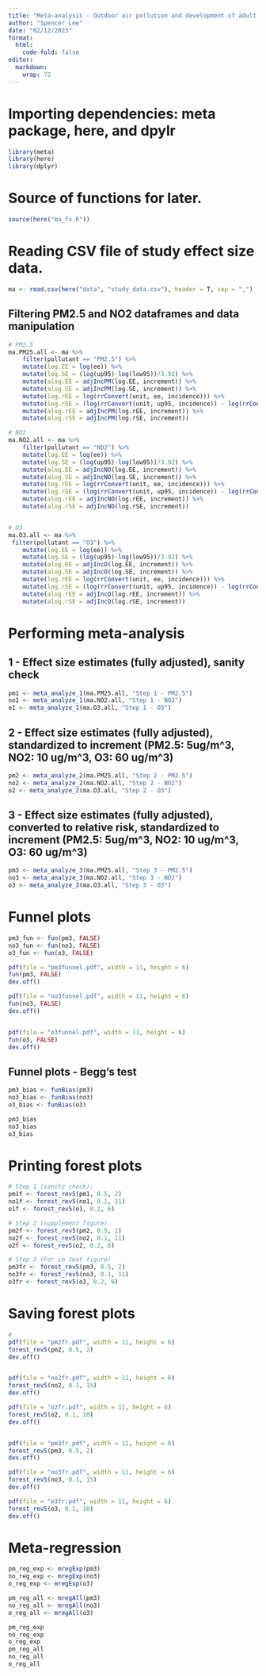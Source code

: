 ```yaml
---
title: "Meta-analysis - Outdoor air pollution and development of adult asthma (rev. 2024.02.12)"
author: "Spencer Lee"
date: "02/12/2023"
format:
  html:
    code-fold: false
editor: 
  markdown: 
    wrap: 72
---
```


# Importing dependencies: meta package, here, and dpylr
```r
library(meta)
library(here)
library(dplyr)
```

# Source of functions for later.
```r
source(here("ma_fx.R"))
```

# Reading CSV file of study effect size data.
```r
ma <- read.csv(here("data", "study_data.csv"), header = T, sep = ",")
```


## Filtering PM2.5 and NO2 dataframes and data manipulation
```r
# PM2.5
ma.PM25.all <- ma %>%
    filter(pollutant == "PM2.5") %>%
    mutate(log.EE = log(ee)) %>%
    mutate(log.SE = (log(up95)-log(low95))/3.92) %>%
    mutate(alog.EE = adjIncPM(log.EE, increment)) %>%
    mutate(alog.SE = adjIncPM(log.SE, increment)) %>%
    mutate(log.rEE = log(rrConvert(unit, ee, incidence))) %>%
    mutate(log.rSE = (log(rrConvert(unit, up95, incidence)) - log(rrConvert(unit, low95, incidence)))/3.92) %>%
    mutate(alog.rEE = adjIncPM(log.rEE, increment)) %>%
    mutate(alog.rSE = adjIncPM(log.rSE, increment))

# NO2
ma.NO2.all <- ma %>%
    filter(pollutant == "NO2") %>%
    mutate(log.EE = log(ee)) %>%
    mutate(log.SE = (log(up95)-log(low95))/3.92) %>%
    mutate(alog.EE = adjIncNO(log.EE, increment)) %>%
    mutate(alog.SE = adjIncNO(log.SE, increment)) %>%
    mutate(log.rEE = log(rrConvert(unit, ee, incidence))) %>%
    mutate(log.rSE = (log(rrConvert(unit, up95, incidence)) - log(rrConvert(unit, low95, incidence)))/3.92) %>%
    mutate(alog.rEE = adjIncNO(log.rEE, increment)) %>%
    mutate(alog.rSE = adjIncNO(log.rSE, increment))


# O3
ma.O3.all <- ma %>%
 filter(pollutant == "O3") %>%
    mutate(log.EE = log(ee)) %>%
    mutate(log.SE = (log(up95)-log(low95))/3.92) %>%
    mutate(alog.EE = adjIncO(log.EE, increment)) %>%
    mutate(alog.SE = adjIncO(log.SE, increment)) %>%
    mutate(log.rEE = log(rrConvert(unit, ee, incidence))) %>%
    mutate(log.rSE = (log(rrConvert(unit, up95, incidence)) - log(rrConvert(unit, low95, incidence)))/3.92) %>%
    mutate(alog.rEE = adjIncO(log.rEE, increment)) %>%
    mutate(alog.rSE = adjIncO(log.rSE, increment))

```

# Performing meta-analysis
## 1 - Effect size estimates (fully adjusted), sanity check
```r
pm1 <- meta_analyze_1(ma.PM25.all, "Step 1 - PM2.5")
no1 <- meta_analyze_1(ma.NO2.all, "Step 1 - NO2")
o1 <- meta_analyze_1(ma.O3.all, "Step 1 - O3")

```
## 2 - Effect size estimates (fully adjusted), standardized to increment (PM2.5: 5ug/m^3, NO2: 10 ug/m^3, O3: 60 ug/m^3)
```r
pm2 <- meta_analyze_2(ma.PM25.all, "Step 2 - PM2.5")
no2 <- meta_analyze_2(ma.NO2.all, "Step 2 - NO2")
o2 <- meta_analyze_2(ma.O3.all, "Step 2 - O3")
```
## 3 - Effect size estimates (fully adjusted), converted to relative risk, standardized to increment (PM2.5: 5ug/m^3, NO2: 10 ug/m^3, O3: 60 ug/m^3)
```r
pm3 <- meta_analyze_3(ma.PM25.all, "Step 3 - PM2.5")
no3 <- meta_analyze_3(ma.NO2.all, "Step 3 - NO2")
o3 <- meta_analyze_3(ma.O3.all, "Step 3 - O3")
```

# Funnel plots
```r
pm3_fun <- fun(pm3, FALSE)
no3_fun <- fun(no3, FALSE)
o3_fun <- fun(o3, FALSE)

pdf(file = "pm3funnel.pdf", width = 11, height = 6)
fun(pm3, FALSE)
dev.off()

pdf(file = "no3funnel.pdf", width = 11, height = 6)
fun(no3, FALSE)
dev.off()


pdf(file = "o3funnel.pdf", width = 11, height = 6)
fun(o3, FALSE)
dev.off()

```

## Funnel plots - Begg's test
```r
pm3_bias <- funBias(pm3)
no3_bias <- funBias(no3)
o3_bias <- funBias(o3)

pm3_bias
no3_bias
o3_bias
```

# Printing forest plots
```r
# Step 1 (sanity check):
pm1f <- forest_rev5(pm1, 0.5, 2)
no1f <- forest_rev5(no1, 0.1, 11)
o1f <- forest_rev5(o1, 0.2, 6)

# Step 2 (supplement figure)
pm2f <- forest_rev5(pm2, 0.5, 2)
no2f <- forest_rev5(no2, 0.1, 11)
o2f <- forest_rev5(o2, 0.2, 6)

# Step 3 (For in text figure)
pm3fr <- forest_rev5(pm3, 0.5, 2)
no3fr <- forest_rev5(no3, 0.1, 11)
o3fr <- forest_rev5(o3, 0.2, 6)
```

# Saving forest plots
```r
#
pdf(file = "pm2fr.pdf", width = 11, height = 6)
forest_rev5(pm2, 0.5, 2)
dev.off()


pdf(file = "no2fr.pdf", width = 11, height = 6)
forest_rev5(no2, 0.1, 15)
dev.off()

pdf(file = "o2fr.pdf", width = 11, height = 6)
forest_rev5(o2, 0.1, 10)
dev.off()


pdf(file = "pm3fr.pdf", width = 11, height = 6)
forest_rev5(pm3, 0.5, 2)
dev.off()

pdf(file = "no3fr.pdf", width = 11, height = 6)
forest_rev5(no3, 0.1, 15)
dev.off()

pdf(file = "o3fr.pdf", width = 11, height = 6)
forest_rev5(o3, 0.1, 10)
dev.off()
```


# Meta-regression
```r
pm_reg_exp <- mregExp(pm3)
no_reg_exp <- mregExp(no3)
o_reg_exp <- mregExp(o3)

pm_reg_all <- mregAll(pm3)
no_reg_all <- mregAll(no3)
o_reg_all <- mregAll(o3)

pm_reg_exp
no_reg_exp
o_reg_exp
pm_reg_all
no_reg_all
o_reg_all
```